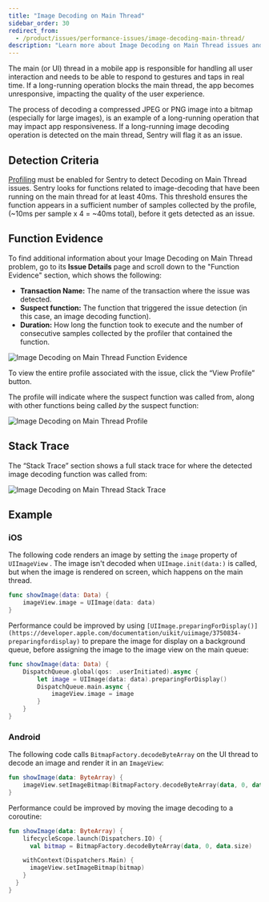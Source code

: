 ```yaml
---
title: "Image Decoding on Main Thread"
sidebar_order: 30
redirect_from:
  - /product/issues/performance-issues/image-decoding-main-thread/
description: "Learn more about Image Decoding on Main Thread issues and how to diagnose and fix them."
---
```


The main (or UI) thread in a mobile app is responsible for handling all user interaction and needs to be able to respond to gestures and taps in real time. If a long-running operation blocks the main thread, the app becomes unresponsive, impacting the quality of the user experience.

The process of decoding a compressed JPEG or PNG image into a bitmap (especially for large images), is an example of a long-running operation that may impact app responsiveness. If a long-running image decoding operation is detected on the main thread, Sentry will flag it as an issue.

## Detection Criteria

[Profiling](/product/profiling/) must be enabled for Sentry to detect Decoding on Main Thread issues. Sentry looks for functions related to image-decoding that have been running on the main thread for at least 40ms. This threshold ensures the function appears in a sufficient number of samples collected by the profile, (~10ms per sample x 4 = ~40ms total), before it gets detected as an issue.

## Function Evidence

To find additional information about your Image Decoding on Main Thread problem, go to its **Issue Details** page and scroll down to the "Function Evidence" section, which shows the following:

- **Transaction Name:** The name of the transaction where the issue was detected.
- **Suspect function:** The function that triggered the issue detection (in this case, an image decoding function).
- **Duration:** How long the function took to execute and the number of consecutive samples collected by the profiler that contained the function.

![Image Decoding on Main Thread Function Evidence](image-decoding-function-evidence.png)

To view the entire profile associated with the issue, click the “View Profile” button.

The profile will indicate where the suspect function was called from, along with other functions being called _by_ the suspect function:

![Image Decoding on Main Thread Profile](image-decoding-profile.png)

## Stack Trace

The “Stack Trace” section shows a full stack trace for where the detected image decoding function was called from:

![Image Decoding on Main Thread Stack Trace](image-decoding-stack-trace.png)

## Example

### iOS

The following code renders an image by setting the `image` property of `UIImageView` . The image isn't decoded when `UIImage.init(data:)` is called, but when the image is rendered on screen, which happens on the main thread.

```swift
func showImage(data: Data) {
	imageView.image = UIImage(data: data)
}
```

Performance could be improved by using `[UIImage.preparingForDisplay()](https://developer.apple.com/documentation/uikit/uiimage/3750834-preparingfordisplay)` to prepare the image for display on a background queue, before assigning the image to the image view on the main queue:

```swift
func showImage(data: Data) {
	DispatchQueue.global(qos: .userInitiated).async {
		let image = UIImage(data: data).preparingForDisplay()
		DispatchQueue.main.async {
			imageView.image = image
		}
	}
}
```

### Android

The following code calls `BitmapFactory.decodeByteArray` on the UI thread to decode an image and render it in an `ImageView`:

```kotlin
fun showImage(data: ByteArray) {
	imageView.setImageBitmap(BitmapFactory.decodeByteArray(data, 0, data.size))
}
```

Performance could be improved by moving the image decoding to a coroutine:

```kotlin
fun showImage(data: ByteArray) {
	lifecycleScope.launch(Dispatchers.IO) {
	  val bitmap = BitmapFactory.decodeByteArray(data, 0, data.size)

    withContext(Dispatchers.Main) {
      imageView.setImageBitmap(bitmap)
    }
  }
}
```
